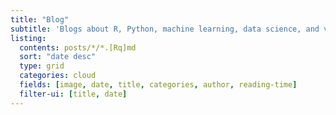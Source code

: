 ```yaml
---
title: "Blog"
subtitle: 'Blogs about R, Python, machine learning, data science, and visualisation'
listing:
  contents: posts/*/*.[Rq]md
  sort: "date desc"
  type: grid
  categories: cloud
  fields: [image, date, title, categories, author, reading-time]
  filter-ui: [title, date]
---
```

